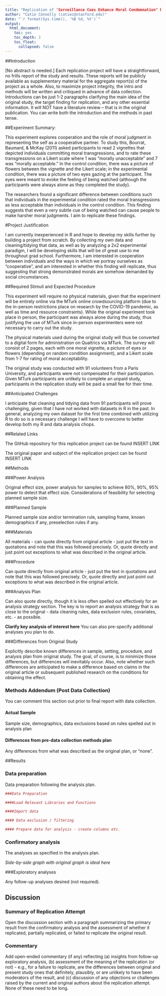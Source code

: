 ```yaml
---
title: "Replication of "Surveillance Cues Enhance Moral Condemnation" by Bourrat, Baumard, & McKay (2011, Evolutionary Psychology)"
author: "Catie Connolly (catiec@stanford.edu)"
date: "`r format(Sys.time(), '%B %d, %Y')`"
output:
  html_document:
    toc: yes
    toc_depth: 3
    toc_float:
      collapsed: false
---
```


<!-- Replication reports should all use this template to standardize reporting across projects.  These reports will be public supplementary materials that accompany the summary report(s) of the aggregate results. -->

##Introduction

[No abstract is needed.]  Each replication project will have a straightforward, no frills report of the study and results.  These reports will be publicly available as supplementary material for the aggregate report(s) of the project as a whole.  Also, to maximize project integrity, the intro and methods will be written and critiqued in advance of data collection.  Introductions can be just 1-2 paragraphs clarifying the main idea of the original study, the target finding for replication, and any other essential information.  It will NOT have a literature review -- that is in the original publication. You can write both the introduction and the methods in past tense.  

##Experiment Summary:

This experiment explores cooperation and the role of moral judgment in representing the self as a cooperative partner. To study this, Bourrat, Baumard, & McKay (2011) asked participants to read 2 vignettes that depicted individuals committing moral transgressions, and to rate these transgressions on a Likert scale where 1 was "morally unacceptable" and 7 was "morally acceptable." In the control condition, there was a picture of flowers between the vignette and the Likert scale; in the experimental condition, there was a picture of two eyes gazing at the participant. The eyes were meant to evoke the feeling of being watched (although the participants were always alone as they completed the study). 

The researchers found a significant difference between conditions such that individuals in the experimental condition rated the moral transgressions as less acceptable than individuals in the control condition. This finding suggests that even a very subtle cue of being watched can cause people to make harsher moral judgments. I aim to replicate these findings.

#Project Justification

I am currently inexperienced in R and hope to develop my skills further by building a project from scratch. By collecting my own data and cleaning/tidying that data, as well as by analyzing a 2x2 experimental paradigm, I will be developing skills that will be of great use to me throughout grad school. Furthermore, I am interested in cooperation between individuals and the ways in which we portray ourselves as "cooperative", and am interested in whether this finding will replicate, thus suggesting that strong demonstrated morals are somehow demanded by social circumstances. 

##Required Stimuli and Expected Procedure 

This experiment will require no physical materials, given that the experiment will be entirely online via the MTurk online crowdsourcing platform (due to the in-person restrictions place on research by the COVID-19 pandemic, as well as time and resource constraints). While the original experiment took place in person, the participant was always alone during the study, thus justifying the use of MTurk since in-person experimenters were not necessary to carry out the study. 

The physical materials used during the original study will thus be converted to a digital form for administration on Qualtrics via MTurk. The survey will consist of 2 pages, each with one moral vignette, a picture of eyes or flowers (depending on random condition assignment), and a Likert scale from 1-7 for rating of moral acceptability. 

The original study was conducted with 91 volunteers from a Paris University, and participants were not compensated for their participation. Given MTurk participants are unlikely to complete an unpaid study, participants in the replication study will be paid a small fee for their time. 

##Anticipated Challenges

I anticipate that cleaning and tidying data from 91 participants will prove challenging, given that I have not worked with datasets in R in the past. In general, analyzing my own dataset for the first time combined with utilizing R to do so is a necessary challenge I will have to overcome to better develop both my R and data analysis chops.  

##Related Links 

The GitHub repository for this replication project can be found INSERT LINK

The original paper and subject of the replication project can be found INSERT LINK

##Methods

###Power Analysis

Original effect size, power analysis for samples to achieve 80%, 90%, 95% power to detect that effect size.  Considerations of feasibility for selecting planned sample size.

###Planned Sample

Planned sample size and/or termination rule, sampling frame, known demographics if any, preselection rules if any.

###Materials

All materials - can quote directly from original article - just put the text in quotations and note that this was followed precisely.  Or, quote directly and just point out exceptions to what was described in the original article.

###Procedure	

Can quote directly from original article - just put the text in quotations and note that this was followed precisely.  Or, quote directly and just point out exceptions to what was described in the original article.

###Analysis Plan

Can also quote directly, though it is less often spelled out effectively for an analysis strategy section.  The key is to report an analysis strategy that is as close to the original - data cleaning rules, data exclusion rules, covariates, etc. - as possible.  

**Clarify key analysis of interest here**  You can also pre-specify additional analyses you plan to do.

###Differences from Original Study

Explicitly describe known differences in sample, setting, procedure, and analysis plan from original study.  The goal, of course, is to minimize those differences, but differences will inevitably occur.  Also, note whether such differences are anticipated to make a difference based on claims in the original article or subsequent published research on the conditions for obtaining the effect.

### Methods Addendum (Post Data Collection)

You can comment this section out prior to final report with data collection.

#### Actual Sample
  Sample size, demographics, data exclusions based on rules spelled out in analysis plan

#### Differences from pre-data collection methods plan
  Any differences from what was described as the original plan, or “none”.


##Results


### Data preparation

Data preparation following the analysis plan.
	
```r
###Data Preparation

####Load Relevant Libraries and Functions

####Import data

#### Data exclusion / filtering

#### Prepare data for analysis - create columns etc.
```

### Confirmatory analysis

The analyses as specified in the analysis plan.  

*Side-by-side graph with original graph is ideal here*

###Exploratory analyses

Any follow-up analyses desired (not required).  

## Discussion

### Summary of Replication Attempt

Open the discussion section with a paragraph summarizing the primary result from the confirmatory analysis and the assessment of whether it replicated, partially replicated, or failed to replicate the original result.  

### Commentary

Add open-ended commentary (if any) reflecting (a) insights from follow-up exploratory analysis, (b) assessment of the meaning of the replication (or not) - e.g., for a failure to replicate, are the differences between original and present study ones that definitely, plausibly, or are unlikely to have been moderators of the result, and (c) discussion of any objections or challenges raised by the current and original authors about the replication attempt.  None of these need to be long.
